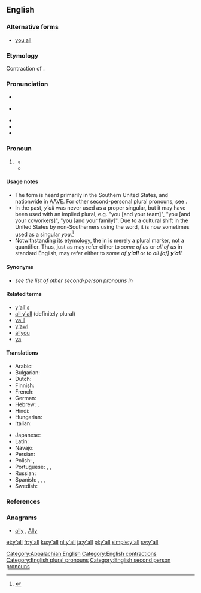 ==English==
{{wikipedia}}

===Alternative forms===
* [[you all]]

===Etymology===
Contraction of {{term|you all|lang=en}}.

===Pronunciation===
* {{IPA|/jɔl/|lang=en}}
* {{a|cot-caught}} {{IPA|/jɑl/|lang=en}}
* {{audio|EN-y'all.ogg|Audio (American Southern)|lang=en}}
* {{rhymes|ɔːl|lang=en}}
* {{homophones|lang=en|yawl}}

===Pronoun===
{{en-pron|head=[[y]]'[[all]]}}

# {{context|chiefly|US|dialect|Southern US|lang=en}} {{non-gloss definition|[[plural|Plural]] form of '''[[you]]'''.}}
#* {{quote-book
|year=1987
|author=Judson D. Hale
|title=The education of a Yankee: an American memoir
|page=3
|passage=Much later, after dozens of the men had come up to me to shake my hand (with both of theirs) and say "'''Y'all''' come back soon, hear? ...}}
#* {{quote-book
|year=2007
|author=Roy Blount
|title=Long time leaving: dispatches from up South
|page=117
|passage=People in the South do indeed seem to be addressing a single person as "'''y'all'''." For instance, a restaurant patron might ask a waiter, "What '''y'all''' got for dessert tonight?" In that case, "'''y'all'''" refers collectively to the people who run the restaurant.}}

====Usage notes====
* The form {{term|y'all|lang=en}} is heard primarily in the Southern United States, and nationwide in [[AAVE]]. For other second-personal plural pronouns, see '''{{m|en|you}}'''.
* In the past, ''y'all'' was never used as a proper singular, but it may have been used with an implied plural, e.g. "you [and your team]", "you [and your coworkers]", "you [and your family]". Due to a cultural shift in the United States by non-Southerners using the word, it is now sometimes used as a singular ''you''.<ref name="singular">{{cite web| last =Okrent| first =Anrika| date = 2014-09-14| url =http://theweek.com/article/index/267886/can-yall-be-used-to-refer-to-a-single-person| title = Can y'all be used to refer to a single person? | work =The Week | publisher =The Week Publications| language =English | accessdate =2014-09-15}}</ref>
* Notwithstanding its etymology, the {{term|all|lang=en}} in {{term|y'all|lang=en}} is merely a plural marker, not a quantifier. Thus, just as {{term|us|lang=en}} may refer either to ''some of us'' or ''all of us'' in standard English, {{term|y'all|lang=en}} may refer either to ''some of '''y'all''''' or to ''all [of] '''y'all'''.''

====Synonyms====
* ''see the list of other second-person pronouns in'' '''{{m|en|you}}'''

====Related terms====
* [[y'all's]] {{qualifier|possessive}}
* [[all y'all]] (definitely plural)
* [[ya'll]]
* [[y'awl]]
* [[allyou]]
* [[ya]]

====Translations====
{{trans-top|plural of you}}
* Arabic: {{t|ar|أنتم|tr=ʔantum|m}}
* Bulgarian: {{t+|bg|вие}}
* Dutch: {{t+|nl|jullie}}
* Finnish: {{t+|fi|te}}
* French: {{t+|fr|vous}}
* German: {{t+|de|Ihr}}
* Hebrew: {{t+|he|אתם|tr=atem|sc=Hebr}}, {{t+|he|אתן|tr=aten|sc=Hebr}}
* Hindi: {{t|hi|तुम सब}}
* Hungarian: {{t+|hu|ti}}
* Italian: {{t|it|[[voi]] [[tutti]]}}
{{trans-mid}}
* Japanese: {{t|ja|貴方達|tr=[[あなたたち]], anatatachi}}
* Latin: {{t+|la|vos}}
* Navajo: {{t|nv|tʼáá ánółtso}}
* Persian: {{t+|fa|شُما|tr=ʃomā}}
* Polish: {{t|pl|panie}}, {{t+|pl|państwo}}
* Portuguese: {{t+|pt|vocês}}, {{qualifier|formal}} {{t|pt|os [[senhores]]}}, {{t|pt|as [[senhoras]]}}
* Russian: {{t+|ru|вы|tr=vy|sc=Cyrl}}
* Spanish: {{qualifier|Spain, plural}} {{t+|es|vosotros}}, {{qualifier|Spain, objective}} {{t+|es|os}}, {{qualifier|plural formal, or Latin American plural}} {{t+|es|ustedes}}, {{qualifier|singular formal}} {{t+|es|usted}}
* Swedish: {{t+|sv|ni}}
{{trans-bottom}}

===References===
<references />

===Anagrams===
* [[ally#English|ally]] , [[Ally#English|Ally]]

[[Category:Appalachian English]]
[[Category:English contractions]]
[[Category:English plural pronouns]]
[[Category:English second person pronouns]]

[[et:y'all]]
[[fr:y'all]]
[[ku:y'all]]
[[nl:y'all]]
[[ja:y'all]]
[[pl:y'all]]
[[simple:y'all]]
[[sv:y'all]]